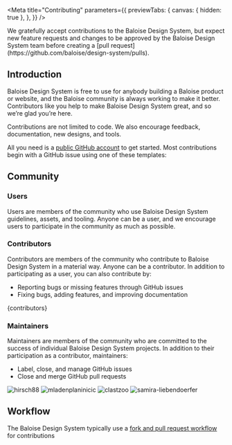
<Meta
  title="Contributing"
  parameters={{
    previewTabs: {
      canvas: { hidden: true },
    },
  }}
/>

<Banner label="Contributing" />

<Lead>
  We gratefully accept contributions to the Baloise Design System, but expect new feature requests and changes to be
  approved by the Baloise Design System team before creating a [pull
  request](https://github.com/baloise/design-system/pulls).
</Lead>

## Introduction

Baloise Design System is free to use for anybody building a Baloise product or website, and the Baloise community is always working to make it better. Contributors like you help to make Baloise Design System great, and so we’re glad you’re here.

Contributions are not limited to code. We also encourage feedback, documentation, new designs, and tools.

All you need is a [public GitHub account](https://github.com/) to get started. Most contributions begin with a GitHub issue using one of these templates:

<Unstyled>
  <div className="is-flex is-flex-wrap-wrap fg-normal">
    <ButtonCard
      color="yellow"
      icon="💬"
      label="Ask a question"
      description="Usage question or discussion about the Baloise Design System"
      link="https://github.com/baloise/design-system/issues/new?assignees=&labels=💬+question&template=question_report.yml&title=%3Aspeech_balloon%3A+question%28component%29%3A+title"
    ></ButtonCard>
    <ButtonCard
      color="yellow"
      icon="🐛"
      label="Report a bug"
      description="Create a report to help us improve Get started"
      link="https://github.com/baloise/design-system/issues/new?assignees=&labels=🐛+bug&template=bug_report.yml&title=%3Abug%3A+fix%28component%29%3A+title"
    ></ButtonCard>
    <ButtonCard
      color="yellow"
      icon="✨"
      label="Request a feature"
      description="Suggest an idea for this project"
      link="https://github.com/baloise/design-system/issues/new?assignees=&labels=✨+feature&template=feature_report.yml&title=%3Asparkles%3A+feat%28component%29%3A+title"
    ></ButtonCard>
  </div>
</Unstyled>

## Community

### Users

Users are members of the community who use Baloise Design System guidelines, assets, and tooling. Anyone can be a user, and we encourage users to participate in the community as much as possible.

### Contributors

Contributors are members of the community who contribute to Baloise Design System in a material way. Anyone can be a contributor. In addition to participating as a user, you can also contribute by:

- Reporting bugs or missing features through GitHub issues
- Fixing bugs, adding features, and improving documentation


<Markdown>{contributors}</Markdown>

### Maintainers

Maintainers are members of the community who are committed to the success of individual Baloise Design System projects. In addition to their participation as a contributor, maintainers:

- Label, close, and manage GitHub issues
- Close and merge GitHub pull requests

<Unstyled>
  <div className="is-flex fg-normal">
    <ButtonCard color="green" label="hirsch88" description="Lead UI Developer" link="https://github.com/hirsch88">
      <img src="https://avatars.githubusercontent.com/u/6384499?v=4" alt="hirsch88" />
    </ButtonCard>
    <ButtonCard
      color="green"
      label="mladenplaninicic"
      description="UI Developer"
      link="https://github.com/mladenplaninicic"
    >
      <img src="https://avatars.githubusercontent.com/u/28272339?v=4" alt="mladenplaninicic" />
    </ButtonCard>
    <ButtonCard color="green" label="clastzoo" description="UX Engineer" link="https://github.com/clastzoo">
      <img src="https://avatars.githubusercontent.com/u/62377419?v=4" alt="clastzoo" />
    </ButtonCard>
    <ButtonCard
      color="green"
      label="samira-liebendoerfer"
      description="UX Engineer"
      link="https://github.com/samira-liebendoerfer"
    >
      <img src="https://avatars.githubusercontent.com/u/81159666?v=4" alt="samira-liebendoerfer" />
    </ButtonCard>
  </div>
</Unstyled>

## Workflow

The Baloise Design System typically use a [fork and pull request workflow](https://docs.github.com/en/get-started/quickstart/contributing-to-projects) for contributions

<Footer>
  <LinkCards>
    <LinkCard
      pageTitle={'Foundation/Overview'}
      label={'Foundation'}
      description={'Design tokens, typography, colors and more'}
    />
    <LinkCard
      pageTitle={'Development/Overview'}
      label={'Development'}
      description={'Getting Started with HTML, Angular, React or Vue.js'}
    />
  </LinkCards>
</Footer>
